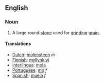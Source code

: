 ==English==
===Noun===
{{en-noun-reg}}

# A large round [[stone]] used for [[grind]]ing [[grain]].

====Translations====
*[[Dutch]]: [[molensteen]] ''m''
*[[Finnish]]: [[myllynkivi]]
*[[Interlingua]]: [[mola]]
*[[Portuguese]]: [[mó]] ''f''
*[[Spanish]]: [[muela]] ''f''